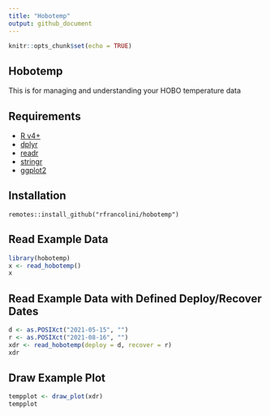 ```yaml
---
title: "Hobotemp"
output: github_document
---
```


```r
knitr::opts_chunk$set(echo = TRUE)
```

## Hobotemp

This is for managing and understanding your HOBO temperature data

## Requirements

  + [R v4+](https://www.r-project.org/)
  + [dplyr](https://CRAN.R-project.org/package=dplyr)
  + [readr](https://CRAN.R-project.org/package=readr)
  + [stringr](https://CRAN.R-project.org/package=stringr)
  + [ggplot2](https://CRAN.R-project.org/package=ggplot2)

## Installation

```
remotes::install_github("rfrancolini/hobotemp")
```

## Read Example Data

```r
library(hobotemp)
x <- read_hobotemp()
x
```

## Read Example Data with Defined Deploy/Recover Dates

```r
d <- as.POSIXct("2021-05-15", "")
r <- as.POSIXct("2021-08-16", "")
xdr <- read_hobotemp(deploy = d, recover = r)
xdr
```

## Draw Example Plot

```r
tempplot <- draw_plot(xdr)
tempplot
```
